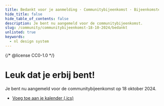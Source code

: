 ```yaml
---
title: Bedankt voor je aanmelding · Communitybijeenkomst · Bijeenkomsten
hide_title: false
hide_table_of_contents: false
description: Je bent nu aangemeld voor de communitybijeenkomst.
slug: /community/communitybijeenkomst-18-10-2024/bedankt
unlisted: true
keywords:
  - nl design system
---
```


{/* @license CC0-1.0 */}

# Leuk dat je erbij bent!

Je bent nu aangemeld voor de communitybijeenkomst op 18 oktober 2024.

- [Voeg toe aan je kalender (.ics)](/communitybijeenkomsten/2024-10-18.ics)
